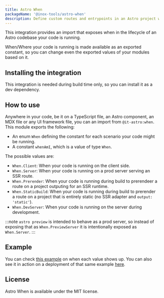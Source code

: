 ```yaml
---
title: Astro When
packageName: '@inox-tools/astro-when'
description: Define custom routes and entrypoints in an Astro project without relying on the file-based routing.
---
```


This integration provides an import that exposes when in the lifecycle of an Astro codebase your code is running.

When/Where your code is running is made available as an exported constant, so you can change even the exported values of your modules based on it.

## Installing the integration

This integration is needed during build time only, so you can install it as a dev dependency.


<PackageManagers type="exec" pkg="astro" args="add @inox-tools/astro-when" />

## How to use

Anywhere in your code, be it on a TypeScript file, an Astro component, an MDX file or any UI framework file, you can an import from `@it-astro:when`. This module exports the following:

- An enum `When` defining the constant for each scenario your code might be running.
- A constant `whenAmI`, which is a value of type `When`.

The possible values are:

- `When.Client`: When your code is running on the client side.
- `When.Server`: When your code is running on a prod server serving an SSR route.
- `When.Prerender`: When your code is running during build to prerendeer a route on a project outputing for an SSR runtime.
- `When.StaticBuild`: When your code is running during build to prerender a route on a project that is entirely static (no SSR adapter and `output: 'static'`).
- `When.DevServer`: When your code is running on the server during development.

:::note
`astro preview` is intended to behave as a prod server, so instead of exposing that as `When.PreviewServer` it is intentionally exposed as `When.Server`.
:::

## Example

You can check [this example](https://github.com/Fryuni/inox-tools/tree/main/examples/astro-when) on when each value shows up. You can also see it in action on a deployment of that same example [here](https://inox-tools-ex-astro-when.pages.dev/).

## License

Astro When is available under the MIT license.

